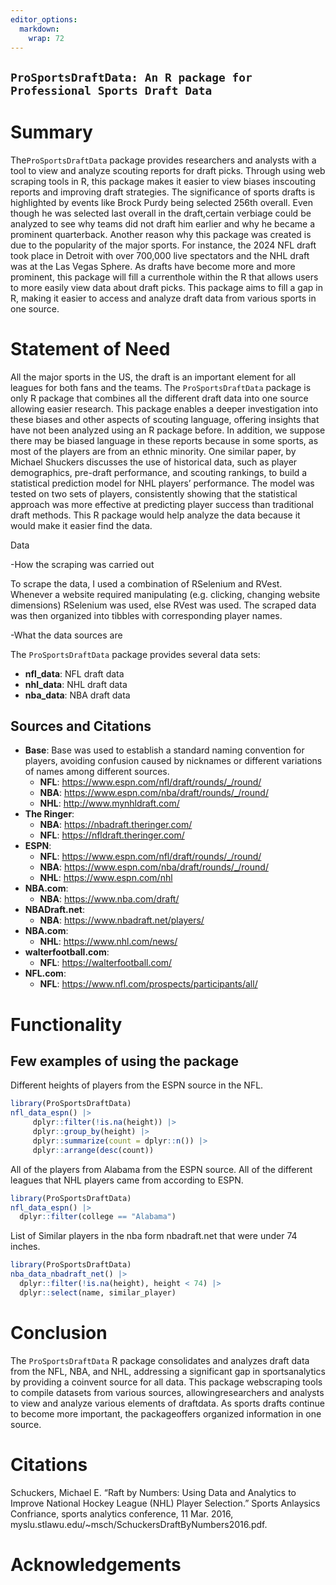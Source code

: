 ```yaml
---
editor_options: 
  markdown: 
    wrap: 72
---
```

## `ProSportsDraftData: An R package for Professional Sports Draft Data`\

# Summary

The`ProSportsDraftData` package provides researchers and analysts with a tool to view and analyze scouting reports for draft picks. Through using web scraping tools in R, this package makes it easier to view biases inscouting reports and improving draft strategies. The significance of sports drafts is highlighted by events like Brock Purdy being selected 256th overall. Even though he was selected last overall in the draft,certain verbiage could be analyzed to see why teams did not draft him earlier and why he became a prominent quarterback. Another reason why this package was created is due to the popularity of the major sports. For instance, the 2024 NFL draft took place in Detroit with over 700,000 live spectators and the NHL draft was at the Las Vegas Sphere. As drafts have become more and more prominent, this package will fill a currenthole within the R that allows users to more easily view data about draft picks. This package aims to fill a gap in R, making it easier to access and analyze draft data from various sports in one source.

# Statement of Need

All the major sports in the US, the draft is an important element for all leagues for both fans and the teams. The `ProSportsDraftData` package is only R package that combines all the different draft data into one source allowing easier research. This package enables a deeper investigation into these biases and other aspects of scouting language, offering insights that have not been analyzed using an R package before. In addition, we suppose there may be biased language in these reports because in some sports, as most of the players are from an ethnic minority. One similar paper, by Michael Shuckers discusses the use of historical data, such as player demographics, pre-draft performance, and scouting rankings, to build a statistical prediction model for NHL players' performance. The model was tested on two sets of players, consistently showing that the statistical approach was more effective at predicting player success than traditional draft methods. This R package would help analyze the data because it would make it easier find the data.



Data

-How the scraping was carried out

To scrape the data, I used a combination of RSelenium and RVest. Whenever a website required manipulating (e.g. clicking, changing website dimensions) RSelenium was used, else RVest was used. The scraped data was then organized into tibbles with corresponding player names.

-What the data sources are

The `ProSportsDraftData` package provides several data sets:

-   **nfl_data**: NFL draft data
-   **nhl_data**: NHL draft data
-   **nba_data**: NBA draft data

## Sources and Citations

-   **Base**: Base was used to establish a standard naming convention
    for players, avoiding confusion caused by nicknames or different
    variations of names among different sources.
    -   **NFL**: <https://www.espn.com/nfl/draft/rounds/_/round/>
    -   **NBA**: <https://www.espn.com/nba/draft/rounds/_/round/>
    -   **NHL**: <http://www.mynhldraft.com/>
-   **The Ringer**:
    -   **NBA**: <https://nbadraft.theringer.com/>
    -   **NFL**: <https://nfldraft.theringer.com/>
-   **ESPN**:
    -   **NFL**: <https://www.espn.com/nfl/draft/rounds/_/round/>
    -   **NBA**: <https://www.espn.com/nba/draft/rounds/_/round/>
    -   **NHL**: <https://www.espn.com/nhl>
-   **NBA.com**:
    -   **NBA**: <https://www.nba.com/draft/>
-   **NBADraft.net**:
    -   **NBA**: <https://www.nbadraft.net/players/>
-   **NBA.com**:
    -   **NHL**: <https://www.nhl.com/news/>
-   **walterfootball.com**:
    -   **NFL**: <https://walterfootball.com/>
-   **NFL.com**:
    -   **NFL**: <https://www.nfl.com/prospects/participants/all/>

# Functionality

## Few examples of using the package

Different heights of players from the ESPN source in the NFL.
```r
library(ProSportsDraftData)
nfl_data_espn() |>
     dplyr::filter(!is.na(height)) |>
     dplyr::group_by(height) |>
     dplyr::summarize(count = dplyr::n()) |>
     dplyr::arrange(desc(count))
```


All of the players from Alabama from the ESPN source. All of the different leagues that NHL players came from according to ESPN.
```r
library(ProSportsDraftData)
nfl_data_espn() |>
  dplyr::filter(college == "Alabama")
```



List of Similar players in the nba form nbadraft.net that were under 74 inches.
```r
library(ProSportsDraftData)
nba_data_nbadraft_net() |>
  dplyr::filter(!is.na(height), height < 74) |>
  dplyr::select(name, similar_player)
```

# Conclusion

The `ProSportsDraftData` R package consolidates and analyzes draft data from the NFL, NBA, and NHL, addressing a significant gap in sportsanalytics by providing a coinvent source for all data. This package webscraping tools to compile datasets from various sources, allowingresearchers and analysts to view and analyze various elements of draftdata. As sports drafts continue to become more important, the packageoffers organized information in one source.

# Citations
Schuckers, Michael E. “Raft by Numbers: Using Data and Analytics to Improve National Hockey League (NHL) Player Selection.” Sports Anlaysics Confriance, sports analytics conference, 11 Mar. 2016, myslu.stlawu.edu/\~msch/SchuckersDraftByNumbers2016.pdf.


# Acknowledgements
